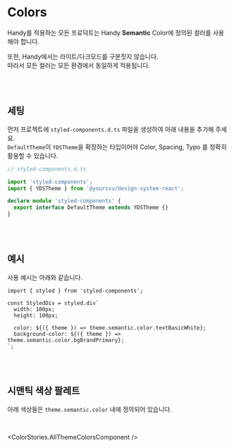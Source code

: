 

<Meta of={ColorStories} />

# Colors

Handy를 적용하는 모든 프로덕트는 Handy **Semantic** Color에 정의된 컬러를 사용해야 합니다.

또한, Handy에서는 라이트/다크모드를 구분짓지 않습니다.  
따라서 모든 컬러는 모든 환경에서 동일하게 적용됩니다.

<br />
<br />

## 세팅

먼저 프로젝트에 `styled-components.d.ts` 파일을 생성하여 아래 내용을 추가해 주세요.<br/>
`DefaultTheme`이 `YDSTheme`을 확장하는 타입이어야 Color, Spacing, Typo 를 정확히 활용할 수 있습니다.

```typescript
// styled-components.d.ts

import 'styled-components';
import { YDSTheme } from '@yourssu/design-system-react';

declare module 'styled-components' {
  export interface DefaultTheme extends YDSTheme {}
}
```

<br />
<br />

## 예시

사용 예시는 아래와 같습니다.

```tsx
import { styled } from 'styled-components';

const StyledDiv = styled.div`
  width: 100px;
  height: 100px;

  color: ${({ theme }) => theme.semantic.color.textBasicWhite};
  background-color: ${({ theme }) => theme.semantic.color.bgBrandPrimary};
`;
```

<Canvas of={ColorStories.ColorExample} withSource="none" />

<br />
<br />

## 시맨틱 색상 팔레트

아래 색상들은 `theme.semantic.color` 내에 정의되어 있습니다.

<br />

<ColorStories.AllThemeColorsComponent />
